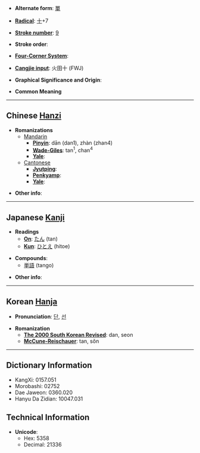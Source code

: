 * '''Alternate form''': [[單]]

* '''[[Wiktionary:Chinese radical index| Radical]]''': [[Wiktionary:Chinese radical index 十|十]]+7

* '''[[Wiktionary:Chinese total strokes index|Stroke number]]''': [[Wiktionary:Chinese total strokes index 9|9]]

* '''Stroke order''': 

* '''[[Wiktionary:Chinese four corner index|Four-Corner System]]''': 

* '''[[Wiktionary:Chinese Cangjie index|Cangjie input]]''': 火田十 (FWJ)

* '''Graphical Significance and Origin''': 

* '''Common Meaning'''

----

== Chinese [[Hanzi]] ==

* '''Romanizations'''
** [[Mandarin]]
*** '''[[Pinyin]]''': dān (dan1), zhàn (zhan4)
*** '''[[Wade-Giles]]''': tan<sup>1</sup>, chan<sup>4</sup>
*** '''[[Yale]]''': 
**[[Cantonese]]
***'''[[Jyutping]]''':
***'''[[Penkyamp]]''': 
***'''[[Yale]]''': 

* '''Other info''': 

----

== Japanese [[Kanji]] ==

* '''Readings'''
** '''[[On]]''': [[たん]] (tan)
** '''[[Kun]]''': [[ひとえ]] (hitoe)

* '''Compounds''':
**[[単語]] (tango)

* '''Other info''':  

----

== Korean [[Hanja]] ==

* '''Pronunciation''': [[단]], [[선]]

* '''Romanization'''
** '''[[The 2000 South Korean Revised Romanization|The 2000 South Korean Revised]]''': dan, seon
** '''[[McCune-Reischauer]]''': tan, sŏn

----

== Dictionary Information ==

* KangXi: 0157.051
* Morobashi: 02752
* Dae Jaweon: 0360.020
* Hanyu Da Zidian: 10047.031

== Technical Information ==

* '''Unicode''':
** Hex: 5358
** Decimal: 21336